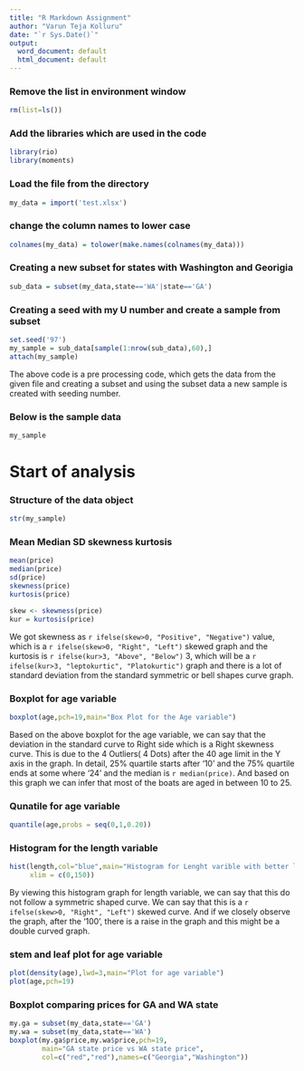 ---
title: "R Markdown Assignment"
author: "Varun Teja Kolluru"
date: "`r Sys.Date()`"
output:
  word_document: default
  html_document: default
---

### Remove the list in environment window
```{r}
rm(list=ls())
```

### Add the libraries which are used in the code
```{r}
library(rio)
library(moments)
```

### Load the file from the directory
```{r}
my_data = import('test.xlsx')
```

### change the column names to lower case
```{r}
colnames(my_data) = tolower(make.names(colnames(my_data)))
```

### Creating a new subset for states with Washington and Georigia
```{r}
sub_data = subset(my_data,state=='WA'|state=='GA')
```

### Creating a seed with my U number and create a sample from subset
```{r}
set.seed('97')
my_sample = sub_data[sample(1:nrow(sub_data),60),]
attach(my_sample)
```
The above code is a pre processing code, which gets the data from the given file and creating a subset and using the subset data a new sample is created with seeding number. 

### Below is the sample data
```{r}
my_sample
```



# Start of analysis
### Structure of the data object
```{r}
str(my_sample)
```

### Mean Median SD skewness kurtosis
```{r}
mean(price)
median(price)
sd(price)
skewness(price)
kurtosis(price)
```
```{r echo=FALSE}
skew <- skewness(price)
kur = kurtosis(price)
```
We got skewness as `r ifelse(skew>0, "Positive", "Negative")` value, which is a `r ifelse(skew>0, "Right", "Left")` skewed graph and the kurtosis is `r ifelse(kur>3, "Above", "Below")` 3, which will be a `r ifelse(kur>3, "leptokurtic", "Platokurtic")` graph and there is a lot of standard deviation from the standard symmetric or bell shapes curve graph. 

### Boxplot for age variable
```{r}
boxplot(age,pch=19,main="Box Plot for the Age variable")
```

Based on the above boxplot for the age variable, we can say that the deviation in the standard curve to Right side which is a Right skewness curve. This is due to the 4 Outliers( 4 Dots) after the 40 age limit in the Y axis in the graph. In detail, 25% quartile starts after ‘10’ and the 75% quartile ends at some where ‘24’ and the median is `r median(price)`. And based on this graph we can infer that most of the boats are aged in between 10 to 25. 

### Qunatile for age variable
```{r}
quantile(age,probs = seq(0,1,0.20))
```


### Histogram for the length variable
```{r}
hist(length,col="blue",main="Histogram for Lenght varible with better look and feel",
     xlim = c(0,150))
```


By viewing this histogram graph for length variable, we can say that this do not follow a symmetric shaped curve. We can say that this is a `r ifelse(skew>0, "Right", "Left")` skewed curve. And if we closely observe the graph, after the ‘100’, there is a raise in the graph and this might be a double curved graph. 

### stem and leaf plot for age variable
```{r}
plot(density(age),lwd=3,main="Plot for age variable")
plot(age,pch=19)
```

### Boxplot comparing prices for GA and WA state
```{r}
my.ga = subset(my_data,state=='GA')
my.wa = subset(my_data,state=='WA')
boxplot(my.ga$price,my.wa$price,pch=19,
        main="GA state price vs WA state price",
        col=c("red","red"),names=c("Georgia","Washington"))
```
